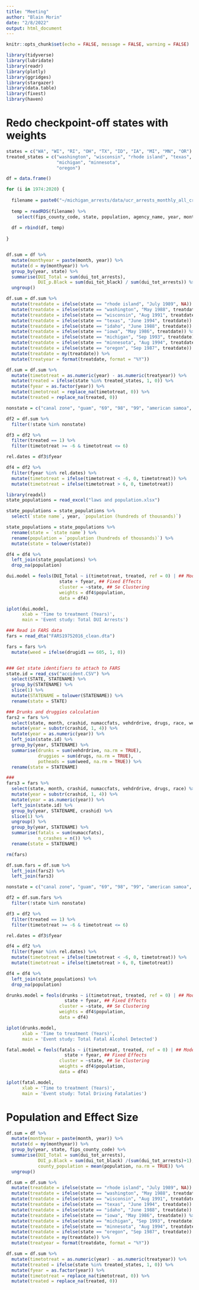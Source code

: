 ```yaml
---
title: "Meeting"
author: "Blain Morin"
date: "2/8/2022"
output: html_document
---
```


```r
knitr::opts_chunk$set(echo = FALSE, message = FALSE, warning = FALSE)

library(tidyverse)
library(lubridate)
library(readr)
library(plotly)
library(ggridges)
library(stargazer)
library(data.table) 
library(fixest) 
library(haven)

```



# Redo checkpoint-off states with weights

```r

states = c("WA", "WI", "RI", "OH", "TX", "ID", "IA", "MI", "MN", "OR")
treated_states = c("washington", "wisconsin", "rhode island", "texas", "idaho", "iowa",
                   "michigan", "minnesota",
                   "oregon")

df = data.frame()

for (i in 1974:2020) {
  
  filename = paste0("~/michigan_arrests/data/ucr_arrests_monthly_all_crimes_race_sex_", i, ".rds")
  
  temp = readRDS(filename) %>%
    select(fips_county_code, state, population, agency_name, year, month, starts_with("dui"))
  
  df = rbind(df, temp)
  
}


df.sum = df %>%
  mutate(monthyear = paste(month, year)) %>%
  mutate(d = my(monthyear)) %>%
  group_by(year, state) %>%
  summarise(DUI_Total = sum(dui_tot_arrests),
            DUI_p.Black = sum(dui_tot_black) / sum(dui_tot_arrests)) %>%
  ungroup()

df.sum = df.sum %>%
  mutate(treatdate = ifelse(state == "rhode island", "July 1989", NA)) %>%
  mutate(treatdate = ifelse(state == "washington", "May 1988", treatdate)) %>%
  mutate(treatdate = ifelse(state == "wisconsin", "Aug 1991", treatdate)) %>%
  mutate(treatdate = ifelse(state == "texas", "June 1994", treatdate)) %>%
  mutate(treatdate = ifelse(state == "idaho", "June 1988", treatdate)) %>%
  mutate(treatdate = ifelse(state == "iowa", "May 1986", treatdate)) %>%
  mutate(treatdate = ifelse(state == "michigan", "Sep 1993", treatdate)) %>%
  mutate(treatdate = ifelse(state == "minnesota", "Aug 1994", treatdate)) %>%
  mutate(treatdate = ifelse(state == "oregon", "Sep 1987", treatdate)) %>%
  mutate(treatdate = my(treatdate)) %>%
  mutate(treatyear = format(treatdate, format = "%Y"))

df.sum = df.sum %>%
  mutate(timetotreat = as.numeric(year) - as.numeric(treatyear)) %>%
  mutate(treated = ifelse(state %in% treated_states, 1, 0)) %>%
  mutate(fyear = as.factor(year)) %>%
  mutate(timetotreat = replace_na(timetotreat, 0)) %>%
  mutate(treated = replace_na(treated, 0))


```


```r

nonstate = c("canal zone", "guam", "69", "98", "99", "american samoa", "virgin islands", "puerto rico")

df2 = df.sum %>%
  filter(!state %in% nonstate)

df3 = df2 %>%
  filter(treated == 1) %>%
  filter(timetotreat >= -6 & timetotreat <= 6)

rel.dates = df3$fyear

df4 = df2 %>%
  filter(fyear %in% rel.dates) %>%
  mutate(timetotreat = ifelse(timetotreat < -6, 0, timetotreat)) %>%
  mutate(timetotreat = ifelse(timetotreat > 6, 0, timetotreat))

```


```r

library(readxl)
state_populations = read_excel("laws and population.xlsx")

state_populations = state_populations %>%
  select(`state name`, year, `population (hundreds of thousands)`)

state_populations = state_populations %>%
  rename(state = `state name`) %>%
  rename(population = `population (hundreds of thousands)`) %>%
  mutate(state = tolower(state))

df4 = df4 %>%
  left_join(state_populations) %>%
  drop_na(population)


```



```r

dui.model = feols(DUI_Total ~ i(timetotreat, treated, ref = 0) | ## Model
                    state + fyear, ## Fixed Effects
                    cluster = ~state, ## Se Clustering
                    weights = df4$population,
                    data = df4)

iplot(dui.model, 
      xlab = 'Time to treatment (Years)',
      main = 'Event study: Total DUI Arrests')


```


```r

### Read in FARS data
fars = read_dta("FARS19752016_clean.dta")

fars = fars %>%
  mutate(weed = ifelse(drugid1 == 605, 1, 0))


### Get state identifiers to attach to FARS
state.id = read_csv("accident.CSV") %>%
  select(STATE, STATENAME) %>%
  group_by(STATENAME) %>%
  slice(1) %>%
  mutate(STATENAME = tolower(STATENAME)) %>%
  rename(state = STATE)

### Drunks and druggies calculation
fars2 = fars %>%
  select(state, month, crashid, numaccfats, vehdrdrive, drugs, race, weed) %>%
  mutate(year = substr(crashid, 1, 4)) %>%
  mutate(year = as.numeric(year)) %>%
  left_join(state.id) %>%
  group_by(year, STATENAME) %>%
  summarise(drunks = sum(vehdrdrive, na.rm = TRUE),
            druggies = sum(drugs, na.rm = TRUE),
            potheads = sum(weed, na.rm = TRUE)) %>%
  rename(state = STATENAME)

### 
fars3 = fars %>%
  select(state, month, crashid, numaccfats, vehdrdrive, drugs, race) %>%
  mutate(year = substr(crashid, 1, 4)) %>%
  mutate(year = as.numeric(year)) %>%
  left_join(state.id) %>%
  group_by(year, STATENAME, crashid) %>%
  slice(1) %>%
  ungroup() %>%
  group_by(year, STATENAME) %>%
  summarise(fatals = sum(numaccfats),
            n_crashes = n()) %>%
  rename(state = STATENAME)

rm(fars)

```


```r

df.sum.fars = df.sum %>%
  left_join(fars2) %>%
  left_join(fars3)

```

```r

nonstate = c("canal zone", "guam", "69", "98", "99", "american samoa", "virgin islands", "puerto rico")

df2 = df.sum.fars %>%
  filter(!state %in% nonstate)

df3 = df2 %>%
  filter(treated == 1) %>%
  filter(timetotreat >= -6 & timetotreat <= 6)

rel.dates = df3$fyear

df4 = df2 %>%
  filter(fyear %in% rel.dates) %>%
  mutate(timetotreat = ifelse(timetotreat < -6, 0, timetotreat)) %>%
  mutate(timetotreat = ifelse(timetotreat > 6, 0, timetotreat))

df4 = df4 %>%
  left_join(state_populations) %>%
  drop_na(population)

```


```r

drunks.model = feols(drunks ~ i(timetotreat, treated, ref = 0) | ## Model
                      state + fyear, ## Fixed Effects
                    cluster = ~state, ## Se Clustering
                    weights = df4$population,
                    data = df4)

iplot(drunks.model, 
      xlab = 'Time to treatment (Years)',
      main = 'Event study: Total Fatal Alcohol Detected')

```


```r

fatal.model = feols(fatals ~ i(timetotreat, treated, ref = 0) | ## Model
                      state + fyear, ## Fixed Effects
                    cluster = ~state, ## Se Clustering
                    weights = df4$population,
                    data = df4)

iplot(fatal.model, 
      xlab = 'Time to treatment (Years)',
      main = 'Event study: Total Driving Fatalaties')

```

# Population and Effect Size


```r

df.sum = df %>%
  mutate(monthyear = paste(month, year)) %>%
  mutate(d = my(monthyear)) %>%
  group_by(year, state, fips_county_code) %>%
  summarise(DUI_Total = sum(dui_tot_arrests),
            DUI_p.Black = sum(dui_tot_black) /(sum(dui_tot_arrests)+1),
            county_population = mean(population, na.rm = TRUE)) %>%
  ungroup()

df.sum = df.sum %>%
  mutate(treatdate = ifelse(state == "rhode island", "July 1989", NA)) %>%
  mutate(treatdate = ifelse(state == "washington", "May 1988", treatdate)) %>%
  mutate(treatdate = ifelse(state == "wisconsin", "Aug 1991", treatdate)) %>%
  mutate(treatdate = ifelse(state == "texas", "June 1994", treatdate)) %>%
  mutate(treatdate = ifelse(state == "idaho", "June 1988", treatdate)) %>%
  mutate(treatdate = ifelse(state == "iowa", "May 1986", treatdate)) %>%
  mutate(treatdate = ifelse(state == "michigan", "Sep 1993", treatdate)) %>%
  mutate(treatdate = ifelse(state == "minnesota", "Aug 1994", treatdate)) %>%
  mutate(treatdate = ifelse(state == "oregon", "Sep 1987", treatdate)) %>%
  mutate(treatdate = my(treatdate)) %>%
  mutate(treatyear = format(treatdate, format = "%Y"))

df.sum = df.sum %>%
  mutate(timetotreat = as.numeric(year) - as.numeric(treatyear)) %>%
  mutate(treated = ifelse(state %in% treated_states, 1, 0)) %>%
  mutate(fyear = as.factor(year)) %>%
  mutate(timetotreat = replace_na(timetotreat, 0)) %>%
  mutate(treated = replace_na(treated, 0))

```


